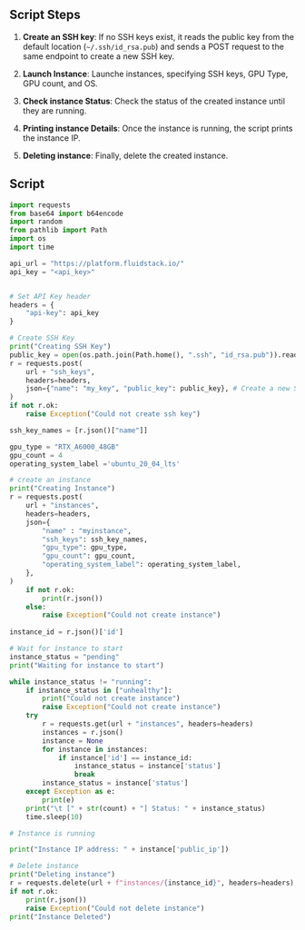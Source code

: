 ## Script Steps
 
1. **Create an SSH key**: If no SSH keys exist, it reads the public key from the default location (`~/.ssh/id_rsa.pub`) and sends a POST request to the same endpoint to create a new SSH key.

2. **Launch Instance**: Launche instances, specifying SSH keys, GPU Type, GPU count, and OS.

3. **Check instance Status**: Check the status of the created instance until they are running.

4. **Printing instance Details**: Once the instance is running, the script prints the instance IP.

5. **Deleting instance**: Finally, delete the created instance.

## Script 

```python maxLines=30
import requests
from base64 import b64encode
import random
from pathlib import Path
import os
import time

api_url = "https://platform.fluidstack.io/"
api_key = "<api_key>"


# Set API Key header
headers = {
    "api-key": api_key
}

# Create SSH Key
print("Creating SSH Key")
public_key = open(os.path.join(Path.home(), ".ssh", "id_rsa.pub")).read().strip() # Read the public key from the home directory
r = requests.post(
    url + "ssh_keys",
    headers=headers,
    json={"name": "my_key", "public_key": public_key}, # Create a new SSH key with the name "my_key" and the public key from the home directory
)
if not r.ok:
    raise Exception("Could not create ssh key")

ssh_key_names = [r.json()["name"]]

gpu_type = "RTX_A6000_48GB"
gpu_count = 4
operating_system_label ='ubuntu_20_04_lts'

# create an instance 
print("Creating Instance")
r = requests.post(
    url + "instances",
    headers=headers,
    json={
        "name" : "myinstance",
        "ssh_keys": ssh_key_names,
        "gpu_type": gpu_type,
        "gpu_count": gpu_count,
        "operating_system_label": operating_system_label,
    },
)
	if not r.ok:
	    print(r.json())
	else:
		raise Exception("Could not create instance")
	
instance_id = r.json()['id']

# Wait for instance to start
instance_status = "pending"
print("Waiting for instance to start")

while instance_status != "running":
    if instance_status in ["unhealthy"]:
        print("Could not create instance")
        raise Exception("Could not create instance")
    try
        r = requests.get(url + "instances", headers=headers)
        instances = r.json()
        instance = None
        for instance in instances:
            if instance['id'] == instance_id:
                instance_status = instance['status']
                break
        instance_status = instance['status']
    except Exception as e:
        print(e)
    print("\t [" + str(count) + "] Status: " + instance_status)
    time.sleep(10)

# Instance is running

print("Instance IP address: " + instance['public_ip'])

# Delete instance
print("Deleting instance")
r = requests.delete(url + f"instances/{instance_id}", headers=headers)
if not r.ok:
    print(r.json())
    raise Exception("Could not delete instance")
print("Instance Deleted")

```
